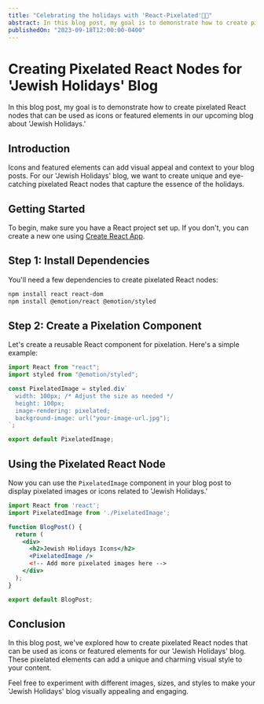 ```yaml
---
title: "Celebrating the holidays with 'React-Pixelated'🍎​🍯​"
abstract: In this blog post, my goal is to demonstrate how to create pixelated React nodes that can be used as icons or featured elements in our upcoming blog about 'Jewish Holidays.'
publishedOn: "2023-09-18T12:00:00-0400"
---
```


# Creating Pixelated React Nodes for 'Jewish Holidays' Blog

In this blog post, my goal is to demonstrate how to create pixelated React nodes that can be used as icons or featured elements in our upcoming blog about 'Jewish Holidays.'

## Introduction

Icons and featured elements can add visual appeal and context to your blog posts. For our 'Jewish Holidays' blog, we want to create unique and eye-catching pixelated React nodes that capture the essence of the holidays.

## Getting Started

To begin, make sure you have a React project set up. If you don't, you can create a new one using [Create React App](https://reactjs.org/docs/create-a-new-react-app.html#create-react-app).

## Step 1: Install Dependencies

You'll need a few dependencies to create pixelated React nodes:

```bash
npm install react react-dom
npm install @emotion/react @emotion/styled
```

## Step 2: Create a Pixelation Component

Let's create a reusable React component for pixelation. Here's a simple example:

```jsx
import React from "react";
import styled from "@emotion/styled";

const PixelatedImage = styled.div`
  width: 100px; /* Adjust the size as needed */
  height: 100px;
  image-rendering: pixelated;
  background-image: url("your-image-url.jpg");
`;

export default PixelatedImage;
```

## Using the Pixelated React Node

Now you can use the `PixelatedImage` component in your blog post to display pixelated images or icons related to 'Jewish Holidays.'

```jsx
import React from 'react';
import PixelatedImage from './PixelatedImage';

function BlogPost() {
  return (
    <div>
      <h2>Jewish Holidays Icons</h2>
      <PixelatedImage />
      <!-- Add more pixelated images here -->
    </div>
  );
}

export default BlogPost;
```

## Conclusion

In this blog post, we've explored how to create pixelated React nodes that can be used as icons or featured elements for our 'Jewish Holidays' blog. These pixelated elements can add a unique and charming visual style to your content.

Feel free to experiment with different images, sizes, and styles to make your 'Jewish Holidays' blog visually appealing and engaging.
